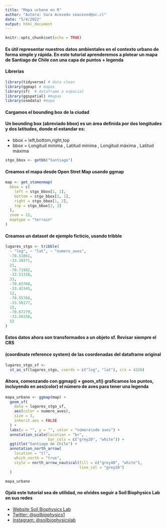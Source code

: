 ```yaml
---
title: "Mapa urbano en R"
author: "Autora: Sara Acevedo seaceved@uc.cl"
date: "5/4/2022"
output: html_document
---
```


```r
knitr::opts_chunk$set(echo = TRUE)
```
#### Es útil representar nuestros datos ambientales en el contexto urbano de forma simple y rápida. En este tutorial aprenderemos a plotear un mapa de Santiago de Chile con una capa de puntos + legenda

#### Librerias

```r
library(tidyverse) # data clean
library(ggmap) # mapas
library(sf)  # dataframe a espacial
library(ggspatial) #mapas
library(osmdata) #mapa
```

#### Cargamos el bounding box de la ciudad 
#### Un bounding box (abreviado bbox) es un área definida por dos longitudes y dos latitudes, donde el estandar es:

- bbox = left,bottom,right,top
- bbox = Longitud mínima , Latitud mínima , Longitud máxima , Latitud máxima

```r
stgo_bbox <- getbb("Santiago")
```

#### Creamos el mapa desde Open Stret Map usando ggmap
```r
map <- get_stamenmap(
  bbox = c(
    left = stgo_bbox[1, 1],
    bottom = stgo_bbox[2, 1],
    right = stgo_bbox[1, 2],
    top = stgo_bbox[2, 2]
  ),
  zoom = 12,
  maptype = "terrain"
)

```

#### Creamos un dataset de ejemplo ficticio, usando tribble 
```r
lugares_stgo <- tribble(
  ~ "lng", ~ "lat", ~ "numero_aves",
  -70.51861,
  -33.38371,
  21,
  -70.71982,
  -33.51318,
  33,
  -70.65768,
  -33.42345,
  12,
  -70.55768,
  -33.56177,
  15,
  -70.67279,
  -33.50156,
  52
)
```

#### Estos datos ahora son transformados a un objeto sf. Revisar siempre el CRS 	
#### (coordinate reference system) de las coordenadas del dataframe original
```r
lugares_stgo_sf <-
  st_as_sf(lugares_stgo, coords = c("lng", "lat"), crs = 4326)
```
#### Ahora, comenzando con ggmap() + geom_sf() graficamos los puntos, incluyendo en aes(color) el número de aves para tener una legenda
```r
mapa_urbano <- ggmap(map) +
  geom_sf(
    data = lugares_stgo_sf,
    aes(color = numero_aves),
    size = 3,
    inherit.aes = FALSE
  ) +
  labs(x = "", y = "", color = "número\nde aves") +
  annotation_scale(location = "br",
                   bar_cols = c("grey20", "white")) +
  ggtitle("Santiago de Chile") +
  annotation_north_arrow(
    location = "tl",
    which_north = "true",
    style = north_arrow_nautical(fill = c("grey40", "white"),
                                 line_col = "grey20")
  )

mapa_urbano
```

#### Ojalá este tutorial sea de utilidad, no olvides seguir a Soil Biophysics Lab en sus redes
- [Website Soil Biophysics Lab](https://biofisica.ing.puc.cl)
- [Twitter: @soilbiophysics1](https://twitter.com/soilbiophysics1)
- [Instagram: @soilbiophysicslab](https://www.instagram.com/soilbiophysicslab)